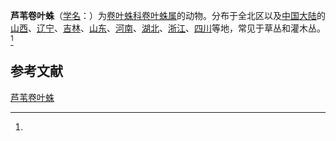 {{Speciesbox
| name = 芦苇卷叶蛛
| status = 
| status_system = 
| image = 
| genus = Dictyna
| species = arundinacea
| authority = ([[卡尔·林奈|Linnaeus]], 1758)<ref name='id14036'>{{cite web| url =http://www.bioinfo.cn/db05/BjdwSpecies.php?action=view&id=14036| title =芦苇卷叶蛛| work =《中国动物物种编目数据库》| publisher =中国科学院微生物研究所| author =中国科学院动物研究所| accessdate =2009-04-28| deadurl =yes| archiveurl =https://web.archive.org/web/20160305073153/http://www.bioinfo.cn/db05/BjdwSpecies.php?action=view&id=14036| archivedate =2016-03-05}}</ref>
}}

'''芦苇卷叶蛛'''（[[学名|学名]]：{{lang|la|''Dictyna arundinacea''}}）为[[卷叶蛛科|卷叶蛛科]][[卷叶蛛属|卷叶蛛属]]的动物。分布于全北区以及[[中国大陆|中国大陆]]的[[山西|山西]]、[[辽宁|辽宁]]、[[吉林|吉林]]、[[山东|山东]]、[[河南|河南]]、[[湖北|湖北]]、[[浙江|浙江]]、[[四川|四川]]等地，常见于草丛和灌木丛。<ref name='id14036'/>

== 参考文献 ==
{{reflist}}

{{Wikispecies|Dictyna arundinacea}}
{{Taxonbar|from=Q1059030}}

[[Category:卷叶蛛属|芦苇卷叶蛛]]


{{蜘蛛小作品}}